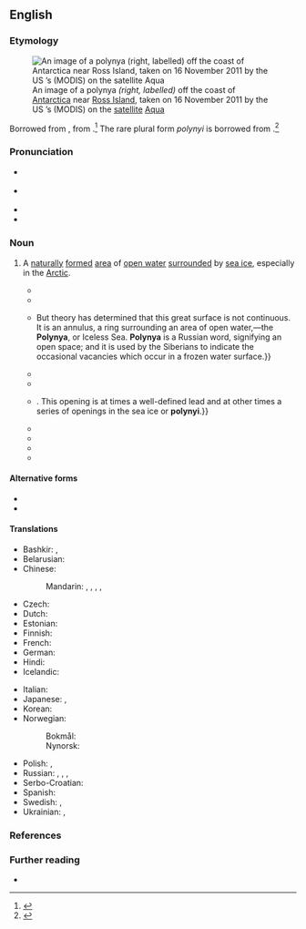 ==English==
{{was wotd|2019|June|8}}

===Etymology===
[[File:Polynya off the Antarctic Coast - NASA Earth Observatory.jpg|thumb|An image of a polynya ''(right, labelled)'' off the coast of [[Antarctica]] near [[Ross Island]], taken on 16 November 2011 by the US {{w|National Aeronautics and Space Administration}}’s {{w|Moderate Resolution Imaging Spectroradiometer}} (MODIS) on the [[satellite]] [[w:Aqua (satellite)|Aqua]]]]

Borrowed from {{bor|en|ru|полынья́||polynya}}, from {{m|ru|по́лый||hollow}}.<ref>{{R:Lexico}}</ref> The rare plural form ''polynyi'' is borrowed from {{bor|en|ru|полыньи́}}.<ref>{{R:OED Online|part of speech=n|code=147267|date=September 2006}}</ref>

===Pronunciation===
* {{a|RP}} {{IPA|en|/pə(ʊ)ˈlɪnjə/}}
* {{a|GA}} {{IPA|en|/pəˈlɪnjə/|/ˌpɑlənˈjɑ/}}
* {{hyphenation|en|po|lyn|ya}}
* {{audio|en|LL-Q1860 (eng)-Vealhurl-polynya.wav |Audio (UK)}}

===Noun===
{{en-noun|s|polynyi|pl2qual=rare}}

# {{lb|en|hydrology|oceanography}} A [[naturally]] [[form#Verb|formed]] [[area]] of [[open water]] [[surround#Verb|surrounded]] by [[sea ice]], especially in the [[Arctic]]. {{defdate|from mid 19th c.}}
#: {{synonyms|en|glade}}
#* {{quote-book|en|author=Ferdinand von Wrangell [''i.e.'', {{w|Ferdinand von Wrangel}}]|chapter=V|editor={{w|Edward Sabine}}|title=Narrative of an Expedition to the Polar Sea, in the Years 1820, 1821, 1822 & 1823.{{nb...|Commanded by Lieutenant, now Admiral Ferdinand von Wrangell, of the Russian Imperial Navy.}}|edition=2nd|location=London|publisher=James Madden and Co.,{{nb...|8, Leadenhall Street.}}|year=1844|pages=102–103|pageurl=https://books.google.com/books?id=m-MDAAAAQAAJ&pg=PA103|oclc=317512813|passage=We immediately ascended a hill, and saw that the supposed land was nothing but hummocks of ice, piled up beyond a large '''Polynia''', or space of open water, which extended from east to west, as far as the eye could reach.}}
#* {{quote-journal|en|title=The Expedition in Search of Sir {{w|John Franklin}}. [From the ''New York Tribune''.]|editor=[[w:Eliakim Littell|E[liakim] Littell]]|magazine=Littel’s Living Age|location=Boston, Mass.|publisher=Published by E. Littel & Company; Philadelphia, Pa.: Getz & Buck,{{nb...|3 Hart’s Building.}}; New York, N.Y.: Dewitt & Davenport,{{nb...|Tribune Buildings.}}|date=8 November 1851|volume=XXXI|issue=CCCXC|section=chapter XXII|page=242|pageurl=https://books.google.com/books?id=pD0UjrjEziAC&pg=PA242|column=1|oclc=913200987|passage=The American Expedition, therefore, was in a position more favourable to the search. It was in a far higher latitude, and the so-called '''''polyna''''' (open sea) could not have been far distant, but the inevitable drift into the waters of Lancaster Sound was fatal to its spring progress, and fatal to the chances which the enterprise had won.}}
#* {{quote-journal|en|author=E[lisha] K[ent] Kane|authorlink=Elisha Kent Kane|title=Paper on ‘Access to an Open Polar Sea along a North American Meridian.’|journal=[[w:Geographical Review|Bulletin of the American Geographical and Statistical Society]]|location=New York, N.Y.|publisher=Published for the [[w:American Geographical Society|[American Geographical and Statistical] Society]] by [[w:George Palmer Putnam|G[eorge] P[almer] Putnam]],{{nb...|10 Park Place.}}|month=January|year=1853|volume=I|issue=2|page=87|pageurl=https://books.google.com/books?id=_eufAAAAMAAJ&pg=PA87|oclc=758332107|passage=The Circum-Polar ice, as I will venture to name it, may be said to bound an imperfect circle of 6000 miles in circumference, {{...}} But theory has determined that this great surface is not continuous. It is an annulus, a ring surrounding an area of open water,—the '''Polynya''', or Iceless Sea. '''Polynya''' is a Russian word, signifying an open space; and it is used by the Siberians to indicate the occasional vacancies which occur in a frozen water surface.}}
#* {{quote-journal|en|title=The Polar Seas and Sir {{w|John Franklin}}|magazine=[[w:Putnam's Magazine|Putnam’s Monthly. A Magazine of Literature, Science, and Art]]|location=New York, N.Y.|publisher=[[w:G. P. Putnam's Sons|G[eorge] P[almer] Putnam & Co.]],{{nb...|10 Park Place.}}; London: [[w:Sampson Low|Sampson Low, Son & Co.]]|month=June|year=1853|volume=I|issue=VI|page=635|pageurl=https://books.google.com/books?id=ICE0AQAAMAAJ&pg=PA635|column=2|oclc=221113463|passage=Hoping to reach the starting-place in the early season of navigation, he &#91;{{w|Elisha Kent Kane}}&#93; intends to follow his course of travel nearly upon a meridional line, which would, it is believed, lead him to the '''Polynya'''—a ''mare liberum'', or such, comparatively speaking—within its formidable borderings of the thick-ribbed ice.}}
#* {{quote-book|en|chapter=Summary of the Meeting|title=Polar Bears:{{nb...|Proceedings of the Seventh Working Meeting of the IUCN Polar Bear Specialist Group Held at the Artisk Institut, Copenhagen, Denmark, 30 January&nbsp;– 1 February 1979 and Proceedings of the Sixth Working Meeting of the IUCN Polar Bear Specialist Group Held at IUCN Headquarters, Switzerland, 7–10 December 1976}}|location=Gland, Switzerland|publisher=[[w:International Union for Conservation of Nature|International Union for Conservation of Nature and Natural Resources]]|year=1980|section=paragraph 9|page=23|pageurl=https://books.google.com/books?id=z784DCYBrZsC&pg=PA23|isbn=978-2-88032-206-9|passage=Dr. [[w:Ian Stirling (biologist)|[Ian] Stirling]] pointed out that colonies of nesting sea-birds were an indicator of permanent '''polynias''' and that the productivity studies in such '''polynias''' might prove interesting.}}
#* {{quote-book|en|chapter=Description of the Affected Environment|title=Proposed Diapir Field Lease Offering (June 1984): Final Environmental Impact Statement|series=Outer Continental Shelf EIS|seriesvolume=MMS 84-0009|location=[Anchorage, Ak.]|publisher=Minerals Management Service, Alaska Outer Continental Shelf Region, {{w|United States Department of the Interior}}|month=March|year=1984|section=section A.3 (Sea Ice)|page=III-23|pageurl=https://books.google.com/books?id=hS4RAAAAYAAJ&pg=SA1-PA113|oclc=10565162|passage=Along the western Alaska coast between Point Hope and Point Barrow, there is often a band of open-water seaward of the landfast ice zone during winter and spring {{...}}. This opening is at times a well-defined lead and at other times a series of openings in the sea ice or '''polynyi'''.}}
#* {{quote-book|en|chapter=Environmental Consequences|title=Proposed Norton Basin Sale 100: Final Environmental Impact Statement|series=OCS EIS/ES; MMS 85-0085|location=[Anchorage, Ak.]|publisher=Minerals Management System, Alaska Outer Continental Shelf Region, {{w|United States Department of the Interior}}|month=December|year=1985|volume=I|section=section A.2(a) (Fate and Behavior of Spilled Oil)|page=IV-A-21|pageurl=https://books.google.com/books?id=QvQkF_3_brkC&pg=RA10-PA21|oclc=1103309097|passage=To get into the water of a '''polynya''' earlier than breakup, oil would have to be spilled into a '''polynya''' or a '''polynya''' would have to form through the ice-entrapped spill; that is, break the ice in the middle of the frozen spill.}}
#* {{quote-book|en|author=George A. Knox|chapter=The Southern Ocean|title=Biology of the Southern Ocean|edition=2nd|series=Marine Biology Series|location=Boca Raton, Fla.|publisher={{w|CRC Press}}|year=2006|section=section 1.6 (Circulation Patterns and Water Masses)|page=11|pageurl=https://books.google.com/books?id=lF_LBQAAQBAJ&pg=PA11|column=1|isbn=978-0-8493-3394-1|passage='''Polynas''' play an important role in heat transfer from the oceans to the atmosphere, ice production, the formation of dense shelf water, spring disintegration of sea ice, phytoplankton and zooplankton production, and the distribution of higher trophic animals such as cephalopods, fish, birds, seals, and cetaceans. Within '''polynas''', the oceanic heat loss may be 10–100 times above that of the ice-covered surface.}}
#* {{quote-book|en|author=Ola M. Johannessen [''et al.'']|chapter=Sea-ice Conditions in the Arctic and in the Northern Sea Route|title=Remote Sensing of Sea Ice in the Northern Sea Route: Studies and Applications|series=Springer–Praxis Books in Geophysical Sciences; Nansen Center’s Polar Series|seriesvolume=no. 4|location=Berlin; Heidelberg|publisher=[[w:Springer Science+Business Media|Springer-Verlag]]; Chichester, West Sussex: Published in association with Praxis Publishing|year=2007|section=section 2.2.3 (Landfast Ice and Polynyas of the Arctic Seas)|page=60|pageurl=https://books.google.com/books?id=04a7ITII-H4C&pg=PA60|isbn=978-3-540-24448-6|passage=The appearance of flaw '''polynyas''' and of coastal '''polynyas''', in the absence of landfast ice, depends on the direction and duration of off-ice and offshore (i.e., from the shore) wind, and also on the orientation of the ice boundary relative to the wind direction. '''Polynyas''' present extensive areas of tens to hundreds of kilometers of open water or young ice up to 30 cm thick forming between landfast ice and drifting ice.}}
#* {{quote-journal|en|author=Jane George|title=‘We’ve had the biggest surprises and more questions are coming out.’: The secret life of snowy owls|url=https://nunatsiaq.com/stories/article/Weve_had_the_biggest_surprises_and_more_questions_are_coming_out/|archiveurl=https://web.archive.org/web/20181229204314/https://nunatsiaq.com/stories/article/Weve_had_the_biggest_surprises_and_more_questions_are_coming_out/|archivedate=29 December 2018|newspaper={{w|Nunatsiaq News}}|date=20 June 2008|passage=Researchers now plan to compare their routes with satellite images and see whether the owls stayed around the '''polynas''', where snowy owls have been seen, picking off eiders swimming in the open water.}}

====Alternative forms====
* {{l|en|polyna}}
* {{l|en|polynia}}

====Translations====
{{trans-top|area of open water surrounded by sea ice}}
* Bashkir: {{t|ba|йылыу}}, {{t|ba|ҡаран}}
* Belarusian: {{t|be|пало́нка|f}}
* Chinese:
*: Mandarin: {{t+|cmn|冰洞|tr=bīngdòng}}, {{t|cmn|冰湖|tr=bīnghú}}, {{t+|cmn|冰窟窿|tr=bīngkūlong}}, {{t|cmn|冰穴|tr=bīngxué}}, {{t|cmn|冰沼湖|tr=bīngzhǎohú}}
* Czech: {{t|cs|polynie|f}}
* Dutch: {{t+|nl|wakvlakte}}
* Estonian: {{t+|et|lahvandus}}
* Finnish: {{t|fi|polinja}}
* French: {{t+|fr|polynia|m}}
* German: {{t|de|Polynja|f}}
* Hindi: {{t|hi|पॉलीन्या}}
* Icelandic: {{t+|is|vök|f}}
{{trans-mid}}
* Italian: {{t|it|polynja|f}}
* Japanese: {{t|ja|ポリニヤ|tr=poriniya}}, {{t|ja|氷湖|tr=[[ひょうこ]], [[hyōko]]}}
* Korean: {{t|ko|빙호}}
* Norwegian:
*: Bokmål: {{t+|nb|polynja|m}}
*: Nynorsk: {{t|nn|polynja|m}}
* Polish: {{t|pl|połynia|f}}, {{t|pl|płoń|f}}
* Russian: {{t+|ru|полынья́}}, {{t+|ru|лу́нка|f}}, {{t+|ru|про́рубь|f}} {{qualifier|often artificial}}, {{t+|ru|прота́лина|f}}
* Serbo-Croatian: {{t|sh|polinija|f}}
* Spanish: {{t|es|polinia|f}}
* Swedish: {{t|sv|polynja}}, {{t+|sv|vak|c}}
* Ukrainian: {{t|uk|ополо́нка|f}}, {{t|uk|поло́нка|f}}
{{trans-bottom}}

===References===
<references />

===Further reading===
* {{pedia}}